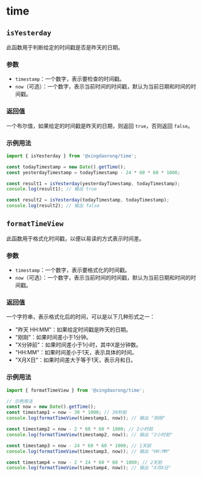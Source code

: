 # time

## `isYesterday`

此函数用于判断给定的时间戳是否是昨天的日期。

### 参数

- `timestamp`：一个数字，表示要检查的时间戳。
- `now`（可选）：一个数字，表示当前时间的时间戳，默认为当前日期和时间的时间戳。

### 返回值

一个布尔值，如果给定的时间戳是昨天的日期，则返回 `true`，否则返回 `false`。

### 示例用法

```js
import { isYesterday } from '@xingdaorong/time';

const todayTimestamp = new Date().getTime();
const yesterdayTimestamp = todayTimestamp - 24 * 60 * 60 * 1000;

const result1 = isYesterday(yesterdayTimestamp, todayTimestamp);
console.log(result1); // 输出 true

const result2 = isYesterday(todayTimestamp, todayTimestamp);
console.log(result2); // 输出 false
```

## `formatTimeView`

此函数用于格式化时间戳，以便以易读的方式表示时间差。

### 参数

- `timestamp`：一个数字，表示要格式化的时间戳。
- `now`（可选）：一个数字，表示当前时间的时间戳，默认为当前日期和时间的时间戳。

### 返回值

一个字符串，表示格式化后的时间，可以是以下几种形式之一：

- "昨天 HH:MM"：如果给定时间戳是昨天的日期。
- "刚刚"：如果时间差小于1分钟。
- "X分钟前"：如果时间差小于1小时，其中X是分钟数。
- "HH:MM"：如果时间差小于1天，表示具体的时间。
- "X月X日"：如果时间差大于等于1天，表示月和日。

### 示例用法

```javascript
import { formatTimeView } from '@xingdaorong/time';

// 示例用法
const now = new Date().getTime();
const timestamp1 = now - 30 * 1000; // 30秒前
console.log(formatTimeView(timestamp1, now)); // 输出 "刚刚"

const timestamp2 = now - 2 * 60 * 60 * 1000; // 2小时前
console.log(formatTimeView(timestamp2, now)); // 输出 "2小时前"

const timestamp3 = now - 24 * 60 * 60 * 1000; // 1天前
console.log(formatTimeView(timestamp3, now)); // 输出 "HH:MM"

const timestamp4 = now - 2 * 24 * 60 * 60 * 1000; // 2天前
console.log(formatTimeView(timestamp4, now)); // 输出 "X月X日"
```